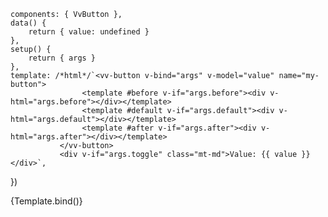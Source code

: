 
<Meta
	title="Components/Button"
	component={VvButton}
	args={defaultArgs}
	argTypes={argTypes}
/>

	components: { VvButton },
	data() {
		return { value: undefined }
	},
	setup() {
		return { args }
	},
	template: /*html*/`<vv-button v-bind="args" v-model="value" name="my-button">
					<template #before v-if="args.before"><div v-html="args.before"></div></template>
					<template #default v-if="args.default"><div v-html="args.default"></div></template>
					<template #after v-if="args.after"><div v-html="args.after"></div></template>
			   </vv-button>
			   <div v-if="args.toggle" class="mt-md">Value: {{ value }}</div>`,
})

<Canvas>
	<Story name="Default" play={defaultTest}>
		{Template.bind()}
	</Story>
</Canvas>

